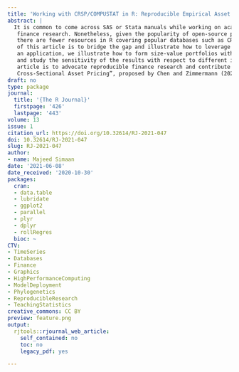 ```yaml
---
title: 'Working with CRSP/COMPUSTAT in R: Reproducible Empirical Asset Pricing'
abstract: |
  It is common to come across SAS or Stata manuals while working on academic empirical
   finance research. Nonetheless, given the popularity of open-source programming languages such as R,
   there are fewer resources in R covering popular databases such as CRSP and COMPUSTAT. The aim
   of this article is to bridge the gap and illustrate how to leverage R in working with both datasets. As
   an application, we illustrate how to form size-value portfolios with respect to Fama and French (1993)
   and study the sensitivity of the results with respect to different inputs. Ultimately, the purpose of the
   article is to advocate reproducible finance research and contribute to the recent idea of “Open Source
   Cross-Sectional Asset Pricing”, proposed by Chen and Zimmermann (2020).
draft: no
type: package
journal:
  title: '{The R Journal}'
  firstpage: '426'
  lastpage: '443'
volume: 13
issue: 1
citation_url: https://doi.org/10.32614/RJ-2021-047
doi: 10.32614/RJ-2021-047
slug: RJ-2021-047
author:
- name: Majeed Simaan
date: '2021-06-08'
date_received: '2020-10-30'
packages:
  cran:
  - data.table
  - lubridate
  - ggplot2
  - parallel
  - plyr
  - dplyr
  - rollRegres
  bioc: ~
CTV:
- TimeSeries
- Databases
- Finance
- Graphics
- HighPerformanceComputing
- ModelDeployment
- Phylogenetics
- ReproducibleResearch
- TeachingStatistics
creative_commons: CC BY
preview: feature.png
output:
  rjtools::rjournal_web_article:
    self_contained: no
    toc: no
    legacy_pdf: yes

---
```

